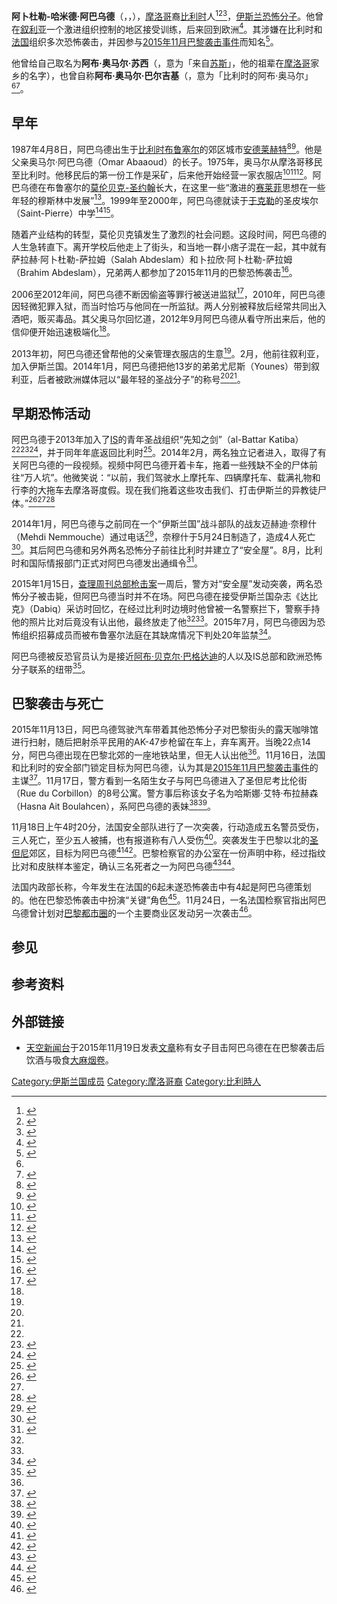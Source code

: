 {{Infobox person
| name               = 阿卜杜勒-哈米德·阿巴乌德<br />عبد الحميد أبا عود
| honorific_suffix   =
| image              =  Abdelhamid Abaaoud.jpg
| image_size         =
| caption            = 阿巴乌德手持《[[古兰经|古兰经]]》与一面[[伊斯兰国|伊斯兰国]]的黑色旗帜
| native_name        =
| native_name_lang   =
| birth_date         = 1987年4月8日
| birth_place        = {{BEL}}[[安德莱赫特|安德莱赫特]]
| death_date         = {{death date and age|df=yes|2015|11|18|1987|4|8}}
| death_place        = {{FRA}}[[圣但尼_(塞纳-圣但尼省)|圣但尼]]
| death_cause        = 枪伤
| resting_place      =
| known_for          = [[2015年11月巴黎袭击事件|2015年11月巴黎袭击事件]]
| monuments          =
| residence          =
| nationality        = {{BEL}}
| other_names        = 
| religion           = [[逊尼派|逊尼派]]（[[赛莱菲|赛莱菲主义]]）
| module             = {{Infobox military person|embed=yes
| allegiance         =  {{Flag|Islamic State of Iraq and the Levant}}
| battles            = [[叙利亚内战|叙利亚内战]] <small>（2014–15）</small>
}}
}}
'''阿卜杜勒-哈米德·阿巴乌德'''（{{lang-ar|عبد الحميد أبا عود}}，{{lang-fr|Abdelhamid Abaaoud}}，{{bd|1987年|4月8日|2015年|11月18日|catIdx=Abaaoud}}），[[摩洛哥|摩洛哥]]裔[[比利时|比利时]]人<ref>{{cite web |url=https://francais.rt.com/france/10686-qui-est-abdelhamid-abaaoud |title=Who is Abdelhamid Abaaoud, the so-called brain behind the events of Paris? |publisher=[[RT_(TV_network)|RT]] |date=2015-11-19 |accessdate=2015-11-21 |quote=Le terroriste présumé possède la double nationalité belge et marocaine - the terrorist is presumed possibly to have dual-nationality of Belgian and Moroccon) |language=fr |archive-date=2018-07-13 |archive-url=https://web.archive.org/web/20180713014514/https://francais.rt.com/france/10686-qui-est-abdelhamid-abaaoud |dead-url=no }}</ref><ref>{{cite web|url=http://www.lepoint.fr/monde/attentats-un-renseignement-marocain-a-mis-les-enqueteurs-sur-la-piste-d-abaaoud-19-11-2015-1983213_24.php|title=Aide du Maroc pour trouver le Belgo-Marocain Abaaoud, le roi reçu par Hollande|trans-title=Morocco's help finding the Belgo-Moroccan Abaaoud, King received by Holland|work=Le Point International|date=2015-11-19|accessdate=2015-11-23|archive-date=2015-12-23|archive-url=https://web.archive.org/web/20151223035544/http://www.lepoint.fr/monde/attentats-un-renseignement-marocain-a-mis-les-enqueteurs-sur-la-piste-d-abaaoud-19-11-2015-1983213_24.php|dead-url=no}}</ref><ref>{{cite web|url=http://www.rtbf.be/info/dossier/attaques-terroristes-a-paris/detail_saint-denis-le-renseignement-marocain-a-l-origine-de-la-localisation-des-terroristes?id=9140372|title=Saint-Denis: le renseignement marocain à l'origine de la localisation des terroristes|trans-title=Saint-Denis: Moroccan intelligence behind the location of terrorists|work=RTBF|date=2015-11-18|accessdate=2015-11-23|archive-date=2018-07-13|archive-url=https://web.archive.org/web/20180713044122/https://www.rtbf.be/info/dossier/attaques-terroristes-a-paris/detail_saint-denis-le-renseignement-marocain-a-l-origine-de-la-localisation-des-terroristes?id=9140372|dead-url=no}}</ref>，[[伊斯兰恐怖主义|伊斯兰恐怖分子]]。他曾在[[叙利亚|叙利亚]]一个激进组织控制的地区接受训练，后来回到欧洲<ref>{{cite news |last1=McDonnell |first1=Patrick J |last2=Zavis |first2=Alexandra |date=2015-11-19 |title=Suspected Paris attack mastermind's Europe ties facilitated travel from Syria |url=http://www.sacbee.com/news/article45557136.html |newspaper=Los Angeles Times, in the Sacramento Bee |location=Los Angeles, USA |access-date=2015-11-20 |deadurl=yes |archiveurl=https://web.archive.org/web/20151121050913/http://www.sacbee.com/news/article45557136.html |archivedate=2015-11-21 }}</ref>。其涉嫌在比利时和[[法国|法国]]组织多次恐怖袭击，并因参与[[2015年11月巴黎袭击事件|2015年11月巴黎袭击事件]]而知名<ref>{{cite news |url=http://news.sky.com/story/1588480/suspected-mastermind-of-paris-attacks-named |title=Suspected Mastermind of Paris Attacks Named |publisher=Sky News |date=2015-11-16 |accessdate=2015-11-16 |archive-date=2015-11-18 |archive-url=https://web.archive.org/web/20151118052724/http://news.sky.com/story/1588480/suspected-mastermind-of-paris-attacks-named |dead-url=no }}</ref>。

他曾给自己取名为'''阿布·奥马尔·苏西'''（{{lang-ar|أبو عمر السوسي}}，意为「来自[[苏斯|苏斯]]」，他的祖辈在[[摩洛哥|摩洛哥]]家乡的名字），也曾自称'''阿布·奥马尔·巴尔吉基'''（{{lang-ar|أبو عمر البلجيكي}}，意为「比利时的阿布·奥马尔」<ref name="Higgins 2015"/><ref>{{cite news|url=http://news.sky.com/story/1588480/abaaoud-profile-of-man-behind-paris-attacks|title=Abaaoud – Profile of man behind Paris attacks|work=Sky News|date=2015-11-18|accessdate=2015-11-23|archive-date=2016-03-10|archive-url=https://web.archive.org/web/20160310222333/http://news.sky.com/story/1588480/abaaoud-profile-of-man-behind-paris-attacks|dead-url=no}}</ref>。

== 早年 ==
1987年4月8日，阿巴乌德出生于[[比利时|比利时]][[布鲁塞尔|布鲁塞尔]]的郊区城市[[安德莱赫特|安德莱赫特]]<ref name=EM>{{cite web |url=http://www.elmundo.es/internacional/2015/11/17/564a0ee922601d36568b4601.html |title=Abdelhamiid Abaaoud, el 'cerebro' belga de los ataques de París |author=Pablo R. Suanzes |date=2015-11-18 |work=El Mundo |accessdate=2015-11-18 |language=es |archive-date=2020-10-20 |archive-url=https://web.archive.org/web/20201020153544/https://www.elmundo.es/internacional/2015/11/17/564a0ee922601d36568b4601.html |dead-url=no }}</ref><ref>{{cite web |url=http://www.theguardian.com/world/video/2015/nov/15/paris-attacks-footage-shows-moment-shooting-starts-in-bataclan-theatre-video |title=Paris attacks: footage shows moment shooting starts in Bataclan theatre – video |date=2015-11-15 |work=The Guardian |accessdate=2015-11-17 |archive-date=2021-01-09 |archive-url=https://web.archive.org/web/20210109144245/https://www.theguardian.com/world/video/2015/nov/15/paris-attacks-footage-shows-moment-shooting-starts-in-bataclan-theatre-video |dead-url=no }}</ref>。他是父亲奥马尔·阿巴乌德（Omar Abaaoud）的长子。1975年，奥马尔从摩洛哥移民至比利时。他移民后的第一份工作是采矿，后来他开始经营一家衣服店<ref name="David Connett">{{cite web|url=http://www.independent.co.uk/news/world/europe/the-father-of-the-mastermind-of-the-paris-attacks-says-his-son-turned-his-back-on-a-fantastic-life-a6737041.html|author=David Connett|title=Paris attacks: 'Mastermind' of attacks Abdelhamid Abaaoud turned back on 'fantastic' life, says father|publisher=[[The_Independent|The Independent]]|date=2015-11-17|accessdate=2015-11-22|archive-date=2020-06-14|archive-url=https://web.archive.org/web/20200614095910/https://www.independent.co.uk/news/world/europe/the-father-of-the-mastermind-of-the-paris-attacks-says-his-son-turned-his-back-on-a-fantastic-life-a6737041.html|dead-url=no}}</ref><ref name="Higgins 2015">{{cite web |author=Andrew Higgins |title=Belgium Confronts the Jihadist Danger Within |url=http://www.nytimes.com/2015/01/25/world/europe/belgium-confronts-the-jihadist-danger-within.html |work=[[The_New_York_Times|The New York Times]] |accessdate=2015-11-17 |date=2015-01-24 |archive-date=2021-03-10 |archive-url=https://web.archive.org/web/20210310101046/https://www.nytimes.com/2015/01/25/world/europe/belgium-confronts-the-jihadist-danger-within.html |dead-url=no }}</ref><ref name="Malaysian Insider 2015">{{cite web |title=Alleged Belgian plot mastermind shamed family, says father |url=http://www.themalaysianinsider.com/world/article/alleged-belgian-plot-mastermind-shamed-family-says-father |work=[[The_Malaysian_Insider|The Malaysian Insider]] |accessdate=2015-11-17 |date=2015-01-20 |deadurl=yes |archiveurl=https://web.archive.org/web/20151118091953/http://www.themalaysianinsider.com/world/article/alleged-belgian-plot-mastermind-shamed-family-says-father |archivedate=2015-11-18 }}</ref>。阿巴乌德在布鲁塞尔的[[莫伦贝克-圣约翰|莫伦贝克-圣约翰]]长大，在这里一些“激进的[[赛莱菲|赛莱菲]]思想在一些年轻的穆斯林中发展”<ref>{{cite web |url=http://www.bbc.co.uk/news/world-europe-34835046 |title=Paris attacks: Key suspect Abdelhamid Abaaoud |publisher=BBC News |date=2015-11-16 |accessdate=2015-11-17 |archive-date=2020-11-27 |archive-url=https://web.archive.org/web/20201127004420/https://www.bbc.co.uk/news/world-europe-34835046 |dead-url=no }}</ref>。1999年至2000年，阿巴乌德就读于[[于克勒|于克勒]]的圣皮埃尔（Saint-Pierre）中学<ref>{{cite web |url=http://www.sudinfo.be/1194729/article/2015-01-20/abdelhamid-abaaoud-l-homme-le-plus-recherche-de-belgique-a-frequente-une-ecole-h |title=Abdelhamid Abaaoud, l'homme le plus recherché de Belgique a fréquenté une école huppée |trans-title=Abdelhamid Abaaoud, the most wanted man in Belgium attended a posh school |work=Sudinfo.Belgium |date=2015-01-20 |accessdate=2015-11-20 |deadurl=yes |archiveurl=https://web.archive.org/web/20151117034203/http://www.sudinfo.be/1194729/article/2015-01-20/abdelhamid-abaaoud-l-homme-le-plus-recherche-de-belgique-a-frequente-une-ecole-h |archivedate=2015-11-17 }}</ref><ref>{{cite web |url=http://www.lacapitale.be/1424874/article/2015-11-16/tout-ce-qu-il-faut-savoir-sur-abdelhamid-abaaoud-cerveau-molenbeekois-presume-de |title=Everything you need to know about the jihadist Abdelhamid Abaaoud, alleged mastermind of the attacks of Paris, killed Wednesday in Saint-Denis (video) |work=[[La_Capitale|La Capitale]] |date=2015-11-19 |accessdate=2015-11-22 |archive-date=2015-11-17 |archive-url=https://web.archive.org/web/20151117153202/http://www.lacapitale.be/1424874/article/2015-11-16/tout-ce-qu-il-faut-savoir-sur-abdelhamid-abaaoud-cerveau-molenbeekois-presume-de |dead-url=no }}</ref>。

随着产业结构的转型，莫伦贝克镇发生了激烈的社会问题。这段时间，阿巴乌德的人生急转直下。离开学校后他走上了街头，和当地一群小痞子混在一起，其中就有萨拉赫·阿卜杜勒-萨拉姆（Salah Abdeslam）和卜拉欣·阿卜杜勒-萨拉姆（Brahim Abdeslam），兄弟两人都参加了2015年11月的巴黎恐怖袭击<ref name=":0">{{Cite web|url = http://xiamag.com/28939.html|title = 阿巴乌德：巴黎、布鲁塞尔和“伊斯兰国”|accessdate = 2015-12-02|author = |date = 2015-11-28|publisher = 虾麦果|language = zh-cn|archiveurl = https://web.archive.org/web/20151202065540/http://xiamag.com/28939.html|archivedate = 2015-12-02|deadurl = yes}}</ref>。

2006至2012年间，阿巴乌德不断因偷盗等罪行被送进监狱<ref>{{cite web|author=Matthew Dalton|url=http://www.wsj.com/articles/abaaoud-seemed-to-put-life-of-crime-behind-him-lawyer-says-1447965540|title=Abdelhamid Abaaoud Had Been Arrested Multiple Times in Belgium|work=The Wall Street Journal|date=2015-11-19|accessdate=2015-11-24|archive-date=2017-12-08|archive-url=https://web.archive.org/web/20171208070731/https://www.wsj.com/articles/abaaoud-seemed-to-put-life-of-crime-behind-him-lawyer-says-1447965540|dead-url=no}}</ref>，2010年，阿巴乌德因轻微犯罪入狱，而当时{{le|萨拉赫·阿卜杜勒-萨拉姆|Salah Abdeslam}}恰巧与他同在一所监狱。两人分别被释放后经常共同出入酒吧，贩买毒品。其父奥马尔回忆道，2012年9月阿巴乌德从看守所出来后，他的信仰便开始迅速极端化<ref name=":0" />。

2013年初，阿巴乌德还曾帮他的父亲管理衣服店的生意<ref name="David Connett" />。2月，他前往叙利亚，加入伊斯兰国。2014年1月，阿巴乌德把他13岁的弟弟尤尼斯（Younes）带到叙利亚，后者被欧洲媒体冠以“最年轻的圣战分子”的称号<ref name="Higgins 2015" /><ref name="Malaysian Insider 2015" />。

{{quotebox|quote=我的一生，见过太多穆斯林在流血。我请求真主消灭那些与之作对的人，无论是士兵还是异教徒。|width=33%|source=阿巴乌德，出自2014年2月8日伊斯兰国发布的宣传视频<ref name=":0" />。}}

==早期恐怖活动==
{{see also|圣战主义|伊斯兰恐怖主义}}

阿巴乌德于2013年加入了[[IS|IS]]的青年圣战组织“先知之剑”（al-Battar Katiba）<ref name="David Connett"/><ref>{{cite web|work=[[United_States_Naval_Academy|United States Naval Academy]]|url=http://www.usna.edu/Users/humss/bwheeler/swords/batar.html|title=al-Battar|accessdate=2015-11-23|archive-date=2021-01-25|archive-url=https://web.archive.org/web/20210125100100/https://www.usna.edu/Users/humss/bwheeler/swords/batar.html|dead-url=no}}</ref><ref>{{cite web|author=Evan Hill|url=http://www.aljazeera.com/indepth/spotlight/libya/2011/03/20113175840189620.html|title=The day the Katiba fell|work=[[Al_Jazeera|Al Jazeera]]|date=2011-03-01|accessdate=2015-11-23|archive-date=2020-07-20|archive-url=https://web.archive.org/web/20200720153537/https://www.aljazeera.com/indepth/spotlight/libya/2011/03/20113175840189620.html|dead-url=no}}</ref>，并于同年年底返回比利时<ref name="I. Black and J. Halliday">{{cite web |url=http://www.theguardian.com/world/2015/nov/16/abdel-hamid-abu-oud-alleged-mastermind-paris-attacks |title=Abdelhamid Abaaoud: alleged mastermind of Paris attacks |author=Ian Black |author2=Josh Halliday |work=[[The_Guardian|The Guardian]] |date=2015-11-16 |accessdate=2015-11-20 |archive-date=2021-02-02 |archive-url=https://web.archive.org/web/20210202172238/https://www.theguardian.com/world/2015/nov/16/abdel-hamid-abu-oud-alleged-mastermind-paris-attacks |dead-url=no }}</ref>。2014年2月，两名独立记者进入{{le|叙利亚–土耳其边境|Syria–Turkey border}}，取得了有关阿巴乌德的一段视频。视频中阿巴乌德开着卡车，拖着一些残缺不全的尸体前往“万人坑”。他微笑说：“以前，我们驾驶水上摩托车、四辆摩托车、载满礼物和行李的大拖车去摩洛哥度假。现在我们拖着这些攻击我们、打击伊斯兰的异教徒尸体。”<ref name="Raphael Satter and John-Thor Dahlburg">{{cite web |url=http://www.cbc.ca/news/world/paris-attacks-mastermind-abaaoud-1.3320483 |author=Raphael Satter |author2=John-Thor Dahlburg |title=Paris attacks: Belgian Abdelhamid Abaaoud identified as presumed mastermind |publisher=[[Canadian_Broadcasting_Corporation|Canadian Broadcasting Corporation]] |date=2015-11-16 |accessdate=2015-11-19 |archive-date=2021-04-27 |archive-url=https://web.archive.org/web/20210427172720/https://www.cbc.ca/news/world/paris-attacks-mastermind-abaaoud-1.3320483 |dead-url=no }}</ref><ref name="B. Taub" /><ref>{{Cite web|url = http://www.oushinet.com/news/special/blxlkx/oszj/20151119/212456.html|title = 起底恐袭主谋：从“小混蛋”到“圣战”首领|accessdate = 2015-12-02|author = |date = 2015-11-19|publisher = 欧洲时报|language = zh-cn|archive-date = 2016-03-06|archive-url = https://web.archive.org/web/20160306125739/http://www.oushinet.com/news/special/blxlkx/oszj/20151119/212456.html|dead-url = no}}</ref>

2014年1月，阿巴乌德与之前同在一个“伊斯兰国”战斗部队的战友迈赫迪·奈穆什（Mehdi Nemmouche）通过电话<ref>{{cite web |url=http://www.lemonde.fr/attaques-a-paris/article/2015/11/16/qui-est-abdelhamid-abaaoud-le-commanditaire-presume-des-attaques-de-paris_4811009_4809495.html |title=Abdelhamid Abaaoud, l’instigateur présumé des attentats tué à Saint-Denis |trans-title=Abdelhamid Abaaoud, the alleged instigator of the attacks killed at Saint-Denis |work=[[Le_Monde|Le Monde]] |date=2015-11-17 |accessdate=2015-11-20 |archive-date=2019-05-08 |archive-url=https://web.archive.org/web/20190508091731/https://www.lemonde.fr/attaques-a-paris/article/2015/11/16/qui-est-abdelhamid-abaaoud-le-commanditaire-presume-des-attaques-de-paris_4811009_4809495.html |dead-url=no }}</ref>，奈穆什于5月24日制造了{{Le|比利时犹太博物馆枪击事件|Jewish Museum of Belgium shooting}}，造成4人死亡<ref>{{cite web |url=http://www.bbc.com/news/world-europe-34835046 |title=Paris attacks: Who was Abdelhamid Abaaoud? |publisher=BBC News |date=2015-11-19 |accessdate=2015-11-19 |archive-date=2020-12-12 |archive-url=https://web.archive.org/web/20201212192950/https://www.bbc.com/news/world-europe-34835046 |dead-url=no }}</ref>。其后阿巴乌德和另外两名恐怖分子前往比利时并建立了“安全屋”。8月，比利时和国际情报部门正式对阿巴乌德发出通缉令<ref>{{cite news |url=http://www.ft.com/cms/s/0/4381c90a-8f6e-11e5-a549-b89a1dfede9b.html |title=Paris attacks: Belgium has 'new information' on Salah Abdeslam |newspaper=[[Financial_Times|Financial Times]] |date=2015-11-20 |accessdate=2015-11-20 |archive-date=2016-03-27 |archive-url=https://web.archive.org/web/20160327042459/http://www.ft.com/cms/s/0/4381c90a-8f6e-11e5-a549-b89a1dfede9b.html |dead-url=no }}</ref>。

2015年1月15日，[[查理周刊总部枪击案|查理周刊总部枪击案]]一周后，警方对“安全屋”发动突袭，两名恐怖分子被击毙，但阿巴乌德当时并不在场。阿巴乌德在接受伊斯兰国杂志《达比克》（Dabiq）采访时回忆，在经过比利时边境时他曾被一名警察拦下，警察手持他的照片比对后竟没有认出他，最终放走了他<ref name=":0" /><ref name="Raphael Satter and John-Thor Dahlburg"/>。2015年7月，阿巴乌德因为恐怖组织招募成员而被布鲁塞尔法庭在其缺席情况下判处20年监禁<ref name="standaard2015-07-29">{{cite news|url = http://www.standaard.be/cnt/dmf20150729_01796976|title = De rattenvanger van Molenbeek veroordeeld|trans-title = Convicted of Jean Pied Piper|date = 2015-07-30|work = De Standaard|accessdate = 2015-11-23|archive-date = 2020-07-26|archive-url = https://web.archive.org/web/20200726111132/https://www.standaard.be/cnt/dmf20150729_01796976|dead-url = no}}</ref>。

阿巴乌德被反恐官员认为是接近[[阿布·贝克尔·巴格达迪|阿布·贝克尔·巴格达迪]]的人以及IS总部和欧洲恐怖分子联系的纽带<ref name="B. Taub">{{cite web |url=http://www.cnn.com/2015/11/16/europe/paris-terror-attack-mastermind-abdelhamid-abaaoud/index.html |author=Mariano Castillo |author2=Paul Cruickshank |title=Who was Abdelhamid Abaaoud, suspected ringleader of Paris attack? |publisher=[[CNN|CNN]] |date=2015-11-19 |accessdate=2015-11-19 |archive-date=2020-11-14 |archive-url=https://web.archive.org/web/20201114235011/https://www.cnn.com/2015/11/16/europe/paris-terror-attack-mastermind-abdelhamid-abaaoud/index.html |dead-url=no }}</ref>。

== 巴黎袭击与死亡 ==
{{see also|2015年11月巴黎袭击事件|{{le|2015年圣但尼突袭|2015 Saint-Denis raid}}}}

2015年11月13日，阿巴乌德驾驶汽车带着其他恐怖分子对巴黎街头的露天咖啡馆进行扫射，随后把射杀平民用的AK-47步枪留在车上，弃车离开。当晚22点14分，阿巴乌德出现在巴黎北郊的一座地铁站里，但无人认出他<ref name=":0" />。11月16日，法国和比利时的安全部门锁定目标为阿巴乌德，认为其是[[2015年11月巴黎襲擊事件|2015年11月巴黎袭击事件]]的主谋<ref>{{cite news |url=http://www.nytimes.com/2015/11/17/world/europe/paris-terror-attack.html?hp&action=click&pgtype=Homepage&clickSource=story-heading&module=a-lede-package-region&region=top-news&WT.nav=top-news |title=Hollande Calls for New Powers to 'Eradicate' ISIS After Paris Attacks |author=Aurelien Breeden, Kimiko de Freytas-Tamura and Katrin Bennhold |newspaper=The New York Times |date=2015-11-16 |accessdate=2015-11-16 |archive-date=2015-11-19 |archive-url=https://web.archive.org/web/20151119023335/http://www.nytimes.com/2015/11/17/world/europe/paris-terror-attack.html?hp&action=click&pgtype=Homepage&clickSource=story-heading&module=a-lede-package-region&region=top-news&WT.nav=top-news |dead-url=no }}</ref>。11月17日，警方看到一名陌生女子与阿巴乌德进入了圣但尼考比伦街（Rue du Corbillon）的8号公寓。警方事后称该女子名为哈斯娜·艾特·布拉赫森（Hasna Ait Boulahcen），系阿巴乌德的表妹<ref>{{cite web |url=http://uk.reuters.com/article/2015/11/21/uk-france-shooting-idUKKCN0T40DY20151121 |title=Tapped phone led Paris attack leader to his death |last1=Thomas |first1=Leigh |last2=Bon |first2=Gerard |date=2015-11-21 |agency=Reuters |location=UK |access-date=2015-11-21 |archive-date=2015-11-27 |archive-url=https://web.archive.org/web/20151127080105/http://uk.reuters.com/article/2015/11/21/uk-france-shooting-idUKKCN0T40DY20151121 |dead-url=no }}</ref><ref>{{cite web |title=Hasna Ait Boulahcen – Europe's first female suicide bomber – 'did not blow herself up' |url=http://www.independent.co.uk/news/world/europe/isis-paris-attacks-hasna-ait-boulahcen-did-not-blow-herself-in-saint-denis-raid-a6742666.html |author=Samuel Osborne |work=The Independent |date=2015-11-20 |accessdate=2015-11-21 |archive-date=2018-07-04 |archive-url=https://web.archive.org/web/20180704043109/https://www.independent.co.uk/news/world/europe/isis-paris-attacks-hasna-ait-boulahcen-did-not-blow-herself-in-saint-denis-raid-a6742666.html |dead-url=no }}</ref>。

11月18日上午4时20分，法国安全部队进行了一次突袭，行动造成五名警员受伤，三人死亡，至少五人被捕，也有报道称有八人受伤<ref>{{cite news |last=Reguly |first=Eric |date=2015-11-19 |title=Two dead, eight arrested after police raid Paris apartment in hunt for suspects |url=http://www.theglobeandmail.com/news/world/two-dead-as-french-police-raid-home-in-hunt-for-terror-suspects/article27315632/ |newspaper=The Globe and Mail |location=Toronto, Canada |access-date=2015-11-19 |archive-date=2016-03-10 |archive-url=https://web.archive.org/web/20160310011236/http://www.theglobeandmail.com/news/world/two-dead-as-french-police-raid-home-in-hunt-for-terror-suspects/article27315632/ |dead-url=no }}</ref>。突袭发生于巴黎以北的[[聖但尼_(塞納-聖但尼省)|圣但尼]]郊区，目标为阿巴乌德<ref>{{cite web |url=http://www.telegraph.co.uk/news/worldnews/europe/france/12002350/Paris-France-terror-attacks-isil-Saint-Denis-raid-Molenbeek-suspects-Syria-bombing-live.html |title=Paris attacks: Abdelhamid Abaaoud, mastermind of Friday's attack, targeted in major police raid in St Denis |date=2015-11-18 |work=The Daily Telegraph |access-date=2015-12-02 |archive-date=2015-11-18 |archive-url=https://web.archive.org/web/20151118094648/http://www.telegraph.co.uk/news/worldnews/europe/france/12002350/Paris-France-terror-attacks-isil-Saint-Denis-raid-Molenbeek-suspects-Syria-bombing-live.html |dead-url=no }}</ref><ref>{{cite news |first=Sara |last=Brethes |url=http://news.yahoo.com/two-jihadists-killed-two-arrests-north-paris-shootout-075145617.html |title=Female suicide bomber and another jihadist killed in Paris assault |agency=[[Agence_France-Presse|Agence France-Presse]] |publisher=Yahoo! News |date=2015-11-17 |accessdate=2015-11-18 |archive-date=2020-11-12 |archive-url=https://web.archive.org/web/20201112194014/https://news.yahoo.com/two-jihadists-killed-two-arrests-north-paris-shootout-075145617.html |dead-url=no }}</ref>。巴黎检察官的办公室在一份声明中称，经过指纹比对和皮肤样本鉴定，确认三名死者之一为阿巴乌德<ref>{{cite web|url=http://www.bloomberg.com/news/articles/2015-11-19/paris-prosecutor-says-abdelhamid-abaaoud-killed-in-raid|title=French Prosecutor Says Terrorist Abdel Hamid Abaaoud Is Dead|work=Bloomberg|date=2015-11-19|accessdate=2015-11-24|archive-date=2015-11-22|archive-url=https://web.archive.org/web/20151122012747/http://www.bloomberg.com/news/articles/2015-11-19/paris-prosecutor-says-abdelhamid-abaaoud-killed-in-raid|dead-url=no}}</ref><ref>{{cite web |url=http://www.thestar.com/news/world/2015/11/19/france-pm-terrorists-could-use-chemical-weapons-next.html |title=Paris attacks suspected mastermind killed in Saint-Denis raids |last=Bloomberg and Associated Press |date=2015-11-19 |work=Toronto Star |access-date=2015-11-19 |archive-date=2021-03-09 |archive-url=https://web.archive.org/web/20210309051727/https://www.thestar.com/news/world/2015/11/19/france-pm-terrorists-could-use-chemical-weapons-next.html |dead-url=no }}</ref>。

法国内政部长{{le|伯纳德·卡泽纳夫|Bernard Cazeneuve}}称，今年发生在法国的6起未遂恐怖袭击中有4起是阿巴乌德策划的。他在巴黎恐怖袭击中扮演“关键”角色<ref>{{cite web |url=http://news.xinhuanet.com/world/2015-11/20/c_128448149.htm |title=巴黎恐袭案主谋毙命 今年策划4起未遂恐怖袭击 |date=2015-11-20 |publisher=[[新华网|新华网]] |accessdate=2015-11-30 |archive-date=2016-12-20 |archive-url=https://web.archive.org/web/20161220160022/http://news.xinhuanet.com/world/2015-11/20/c_128448149.htm |dead-url=no }}</ref>。11月24日，一名法国检察官指出阿巴乌德曾计划对[[巴黎都市圈|巴黎都市圈]]的一个主要商业区发动另一次袭击<ref>{{cite web|author=Emily Shapiro|url=http://news.yahoo.com/paris-ringleader-planned-another-attack-major-business-district-204013098--abc-news-topstories.html|title=Paris Ringleader Planned Another Attack on Major Business District for Days Later, Prosecutor Says|work=Yahoo! News|date=2015-11-24|accessdate=2015-11-24|archive-date=2020-11-08|archive-url=https://web.archive.org/web/20201108161542/http://news.yahoo.com/paris-ringleader-planned-another-attack-major-business-district-204013098--abc-news-topstories.html|dead-url=no}}</ref>。

==参见==
{{Portal bar|恐怖主义|人物}}

==参考资料==
{{reflist|2}}

==外部链接==
* [[天空新闻台|天空新闻台]]于2015年11月19日发表[https://web.archive.org/web/20151121052731/http://www.msn.com/en-gb/news/world/paris-plotter-drank-and-smoked-after-attacks/ar-BBnd7nL?li=AAaeUIW&ocid=U348DHP 文章]称有女子目击阿巴乌德在在巴黎袭击后饮酒与吸食[[大麻烟卷|大麻烟卷]]。

{{DEFAULTSORT:Abaaoud, Abdelhamid}}
[[Category:伊斯兰国成员|Category:伊斯兰国成员]]
[[Category:摩洛哥裔|Category:摩洛哥裔]]
[[Category:比利時人|Category:比利時人]]